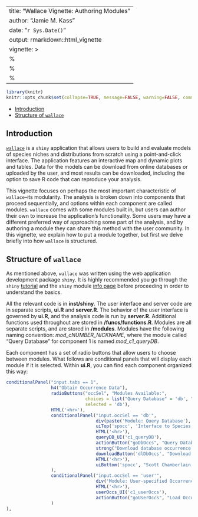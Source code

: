 ---
title: "Wallace Vignette: Authoring Modules"
author: "Jamie M. Kass"
date: "`r Sys.Date()`"
output: rmarkdown::html_vignette
vignette: >
  %\VignetteIndexEntry{wallace Vignette}
  %\VignetteEngine{knitr::rmarkdown}
  %\VignetteEncoding{UTF-8}
  ---
  
  ```r
library(knitr)
knitr::opts_chunk$set(collapse=TRUE, message=FALSE, warning=FALSE, comment="#>")
```

- [Introduction](#intro)
- [Structure of `wallace`](#structure)



## Introduction {#intro}

[`wallace`](https://cran.r-project.org/package=wallace) is a `shiny` application that allows users to build and evaluate models of species niches and distributions from scratch using a point-and-click interface. The application features an interactive map and dynamic plots and tables. Data for the models can be download from online databases or uploaded by the user, and most results can be downloaded, including the option to save R code that can reproduce your analysis. 

This vignette focuses on perhaps the most important characteristic of `wallace`--its modularity. The analysis is broken down into components that proceed sequentially, and options within each component are called modules. `wallace` comes with some modules built in, but users can author their own to increase the application's functionality. Some users may have a different preferred way of approaching some part of the analysis, and by authoring a module they can share this method with the user community. In this vignette, we explain how to put a module together, but first we delve briefly into how `wallace` is structured.

## Structure of `wallace`

As mentioned above, `wallace` was written using the web application development package `shiny`. It is highly recommended you go through the `shiny` [tutorial](http://shiny.rstudio.com/tutorial/) and the `shiny` module [info page](https://shiny.rstudio.com/articles/modules.html) before proceeding in order to understand the basics.

All the relevant code is in **inst/shiny**. The user interface and server code are in separate scripts, **ui.R** and **server.R**. The behavior of the user interface is governed by **ui.R**, and the analysis code is run by **server.R**. Additional functions used throughout are stored in **/funcs/functions.R**. Modules are all separate scripts, and are stored in **/modules**. Modules have the following naming convention: *mod_cNUMBER_NICKNAME*, where the module called "Query Database" for component 1 is named *mod_c1_queryDB*.

Each component has a set of radio buttons that allow users to choose between modules. What follows are conditional panels that will display each module if it is selected. Within **ui.R**, you can find each component organized this way:

```r
conditionalPanel("input.tabs == 1",
                 h4("Obtain Occurrence Data"),
                 radioButtons("occSel", "Modules Available:",
                              choices = list("Query Database" = 'db', "User-specified Occurrences" = 'user'),
                              selected = 'db'),
                 HTML('<hr>'),
                 conditionalPanel("input.occSel == 'db'",
                                  div(paste('Module: Query Database'), id="mod"),
                                  uiTop('spocc', 'Interface to Species Occurrence Data Sources'),
                                  HTML('<hr>'),
                                  queryDB_UI('c1_queryDB'),
                                  actionButton("goDbOccs", "Query Database"),
                                  strong("Download database occurrence localities (.csv)"), br(), br(),
                                  downloadButton('dlDbOccs', "Download DB Occurrences"),
                                  HTML('<hr>'),
                                  uiBottom('spocc', "Scott Chamberlain, Karthik Ram, Ted Hart")
                 ),
                 conditionalPanel("input.occSel == 'user'",
                                  div('Module: User-specified Occurrences', id="mod"),
                                  HTML('<hr>'),
                                  userOccs_UI('c1_userOccs'),
                                  actionButton("goUserOccs", "Load Occurrences")
                 )
),
```

